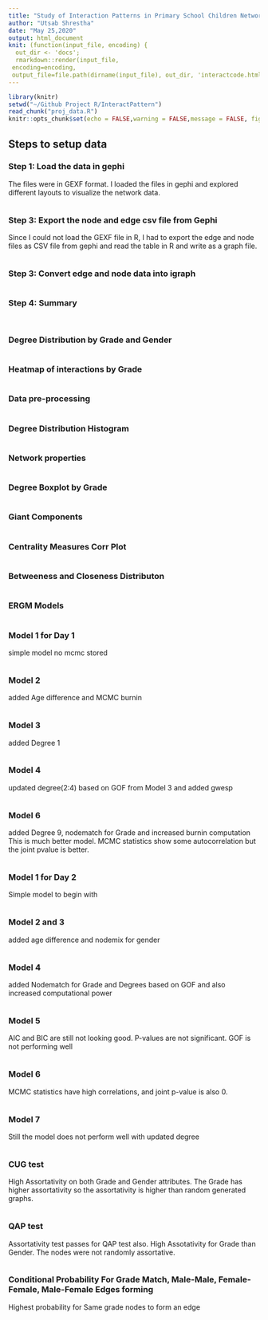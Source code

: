```yaml
---
title: "Study of Interaction Patterns in Primary School Children Network"
author: "Utsab Shrestha"
date: "May 25,2020"
output: html_document
knit: (function(input_file, encoding) {
  out_dir <- 'docs';
  rmarkdown::render(input_file,
 encoding=encoding,
 output_file=file.path(dirname(input_file), out_dir, 'interactcode.html'))})
---
```

```r
library(knitr)
setwd("~/Github Project R/InteractPattern")
read_chunk("proj_data.R")
knitr::opts_chunk$set(echo = FALSE,warning = FALSE,message = FALSE, fig.align="center")
```
## Steps to setup data
  
### Step 1: Load the data in gephi
The files were in GEXF format. I loaded the files in gephi and explored different layouts to visualize the network data. 

```r
```
### Step 3: Export the node and edge csv file from Gephi
Since I could not load the GEXF file in R, I had to export the edge and node files as CSV file from gephi and read the table in R and write as a graph file.


```r
```
### Step 3: Convert edge and node data into igraph

```r
```

### Step 4: Summary

```r
```
```r
```
### Degree Distribution by Grade and Gender

```r
```
### Heatmap of interactions by Grade
```r
```
### Data pre-processing
```r
```
### Degree Distribution Histogram
```r
```
### Network properties
```r
```
### Degree Boxplot by Grade 
```r
```
### Giant Components
```r
```
### Centrality Measures Corr Plot
```r
```
### Betweeness and Closeness Distributon
```r
```
### ERGM Models
```r
```

### Model 1 for Day 1
simple model
no mcmc stored
```r
```
### Model 2
added Age difference and MCMC burnin

```r
```
### Model 3
added Degree 1
```r
```
### Model 4
updated degree(2:4) based on GOF from Model 3 and added gwesp
```r
```
### Model 6
added Degree 9, nodematch for Grade and increased burnin computation
This is much better model.
MCMC statistics show some autocorrelation but the joint pvalue is better.
```r
```

### Model 1 for Day 2
Simple model to begin with
```r
```
### Model 2 and 3

added age difference and nodemix for gender
```r
```

### Model 4
added Nodematch for Grade and Degrees based on GOF and also increased computational power
```r
```
### Model 5
AIC and BIC are still not looking good. P-values are not significant. GOF is not performing well
```r
```
### Model 6
MCMC statistics have high correlations, and joint p-value is also 0.
```r
```
### Model 7
Still the model does not perform well with updated degree
```r
```
### CUG test 
High Assortativity on both Grade and Gender attributes.
The Grade has higher assortativity so the assortativity is higher than random generated graphs.
```r
```
### QAP test
Assortativity test passes for QAP test also. High Assotativity for Grade than Gender. The nodes were not randomly assortative.
```r
```

### Conditional Probability For Grade Match, Male-Male, Female-Female, Male-Female Edges forming
Highest probability for Same grade nodes to form an edge
```r
```